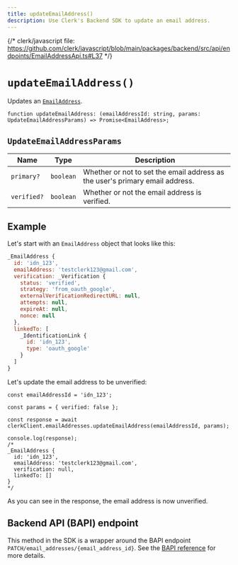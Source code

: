 ```yaml
---
title: updateEmailAddress()
description: Use Clerk's Backend SDK to update an email address.
---
```


{/* clerk/javascript file: https://github.com/clerk/javascript/blob/main/packages/backend/src/api/endpoints/EmailAddressApi.ts#L37 */}

# `updateEmailAddress()`

Updates an [`EmailAddress`](/docs/references/javascript/email-address).

```tsx {{ prettier: false }}
function updateEmailAddress: (emailAddressId: string, params: UpdateEmailAddressParams) => Promise<EmailAddress>;
```

## `UpdateEmailAddressParams`

| Name | Type | Description |
| - | - | - |
| `primary?` | `boolean` | Whether or not to set the email address as the user's primary email address. |
| `verified?` | `boolean` | Whether or not the email address is verified. |

## Example

Let's start with an `EmailAddress` object that looks like this:

```js {{ prettier: false }}
_EmailAddress {
  id: 'idn_123',
  emailAddress: 'testclerk123@gmail.com',
  verification: _Verification {
    status: 'verified',
    strategy: 'from_oauth_google',
    externalVerificationRedirectURL: null,
    attempts: null,
    expireAt: null,
    nonce: null
  },
  linkedTo: [
    _IdentificationLink {
      id: 'idn_123',
      type: 'oauth_google'
    }
  ]
}
```

Let's update the email address to be unverified:

```tsx {{ prettier: false, mark: [[12, 13]] }}
const emailAddressId = 'idn_123';

const params = { verified: false };

const response = await clerkClient.emailAddresses.updateEmailAddress(emailAddressId, params);

console.log(response);
/*
_EmailAddress {
  id: 'idn_123',
  emailAddress: 'testclerk123@gmail.com',
  verification: null,
  linkedTo: []
}
*/
```

As you can see in the response, the email address is now unverified.

## Backend API (BAPI) endpoint

This method in the SDK is a wrapper around the BAPI endpoint `PATCH/email_addresses/{email_address_id}`. See the [BAPI reference](https://clerk.com/docs/reference/backend-api/tag/Email-Addresses#operation/UpdateEmailAddress) for more details.
